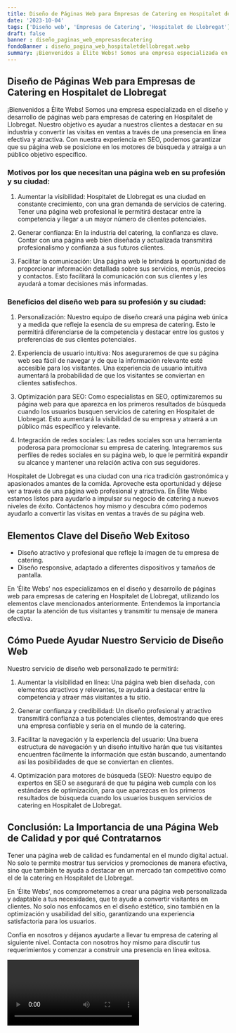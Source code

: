 ```yaml
---
title: Diseño de Páginas Web para Empresas de Catering en Hospitalet de Llobregat
date: '2023-10-04'
tags: ['Diseño web', 'Empresas de Catering', 'Hospitalet de Llobregat']
draft: false
banner : diseño_paginas_web_empresasdecatering
fondoBanner : diseño_pagina_web_hospitaletdellobregat.webp
summary: ¡Bienvenidos a Élite Webs! Somos una empresa especializada en el diseño y desarrollo de páginas web para empresas de catering en Hospitalet de Llobregat. Nuestro objetivo es ayudar a nuestros clientes a destacar en su industria y convertir las visitas en ventas a través de una presencia en línea efectiva y atractiva. Con nuestra experiencia en SEO, podemos garantizar que su página web se posicione en los motores de búsqueda y atraiga a un público objetivo específico.
---
```


## Diseño de Páginas Web para Empresas de Catering en Hospitalet de Llobregat

¡Bienvenidos a Élite Webs! Somos una empresa especializada en el diseño y desarrollo de páginas web para empresas de catering en Hospitalet de Llobregat. Nuestro objetivo es ayudar a nuestros clientes a destacar en su industria y convertir las visitas en ventas a través de una presencia en línea efectiva y atractiva. Con nuestra experiencia en SEO, podemos garantizar que su página web se posicione en los motores de búsqueda y atraiga a un público objetivo específico.

### Motivos por los que necesitan una página web en su profesión y su ciudad:

1. Aumentar la visibilidad: Hospitalet de Llobregat es una ciudad en constante crecimiento, con una gran demanda de servicios de catering. Tener una página web profesional le permitirá destacar entre la competencia y llegar a un mayor número de clientes potenciales.

2. Generar confianza: En la industria del catering, la confianza es clave. Contar con una página web bien diseñada y actualizada transmitirá profesionalismo y confianza a sus futuros clientes.

3. Facilitar la comunicación: Una página web le brindará la oportunidad de proporcionar información detallada sobre sus servicios, menús, precios y contactos. Esto facilitará la comunicación con sus clientes y les ayudará a tomar decisiones más informadas.

### Beneficios del diseño web para su profesión y su ciudad:

1. Personalización: Nuestro equipo de diseño creará una página web única y a medida que refleje la esencia de su empresa de catering. Esto le permitirá diferenciarse de la competencia y destacar entre los gustos y preferencias de sus clientes potenciales.

2. Experiencia de usuario intuitiva: Nos aseguraremos de que su página web sea fácil de navegar y de que la información relevante esté accesible para los visitantes. Una experiencia de usuario intuitiva aumentará la probabilidad de que los visitantes se conviertan en clientes satisfechos.

3. Optimización para SEO: Como especialistas en SEO, optimizaremos su página web para que aparezca en los primeros resultados de búsqueda cuando los usuarios busquen servicios de catering en Hospitalet de Llobregat. Esto aumentará la visibilidad de su empresa y atraerá a un público más específico y relevante.

4. Integración de redes sociales: Las redes sociales son una herramienta poderosa para promocionar su empresa de catering. Integraremos sus perfiles de redes sociales en su página web, lo que le permitirá expandir su alcance y mantener una relación activa con sus seguidores.

Hospitalet de Llobregat es una ciudad con una rica tradición gastronómica y apasionados amantes de la comida. Aproveche esta oportunidad y déjese ver a través de una página web profesional y atractiva. En Élite Webs estamos listos para ayudarlo a impulsar su negocio de catering a nuevos niveles de éxito. Contáctenos hoy mismo y descubra cómo podemos ayudarlo a convertir las visitas en ventas a través de su página web.

<GifSeo />

<Cta />

## Elementos Clave del Diseño Web Exitoso

- Diseño atractivo y profesional que refleje la imagen de tu empresa de catering.
- Diseño responsive, adaptado a diferentes dispositivos y tamaños de pantalla.

En 'Élite Webs' nos especializamos en el diseño y desarrollo de páginas web para empresas de catering en Hospitalet de Llobregat, utilizando los elementos clave mencionados anteriormente. Entendemos la importancia de captar la atención de tus visitantes y transmitir tu mensaje de manera efectiva.

## Cómo Puede Ayudar Nuestro Servicio de Diseño Web

Nuestro servicio de diseño web personalizado te permitirá:

1. Aumentar la visibilidad en línea: Una página web bien diseñada, con elementos atractivos y relevantes, te ayudará a destacar entre la competencia y atraer más visitantes a tu sitio.

2. Generar confianza y credibilidad: Un diseño profesional y atractivo transmitirá confianza a tus potenciales clientes, demostrando que eres una empresa confiable y seria en el mundo de la catering.

3. Facilitar la navegación y la experiencia del usuario: Una buena estructura de navegación y un diseño intuitivo harán que tus visitantes encuentren fácilmente la información que están buscando, aumentando así las posibilidades de que se conviertan en clientes.

4. Optimización para motores de búsqueda (SEO): Nuestro equipo de expertos en SEO se asegurará de que tu página web cumpla con los estándares de optimización, para que aparezcas en los primeros resultados de búsqueda cuando los usuarios busquen servicios de catering en Hospitalet de Llobregat.

## Conclusión: La Importancia de una Página Web de Calidad y por qué Contratarnos

Tener una página web de calidad es fundamental en el mundo digital actual. No solo te permite mostrar tus servicios y promociones de manera efectiva, sino que también te ayuda a destacar en un mercado tan competitivo como el de la catering en Hospitalet de Llobregat.

En 'Élite Webs', nos comprometemos a crear una página web personalizada y adaptable a tus necesidades, que te ayude a convertir visitantes en clientes. No solo nos enfocamos en el diseño estético, sino también en la optimización y usabilidad del sitio, garantizando una experiencia satisfactoria para los usuarios.

Confía en nosotros y déjanos ayudarte a llevar tu empresa de catering al siguiente nivel. Contacta con nosotros hoy mismo para discutir tus requerimientos y comenzar a construir una presencia en línea exitosa.

<Video />

<CtaBot job='Empresas de Catering' city='Hospitalet de Llobregat'/>

<Gmaps query='Hospitalet de Llobregat+españa+maps' />